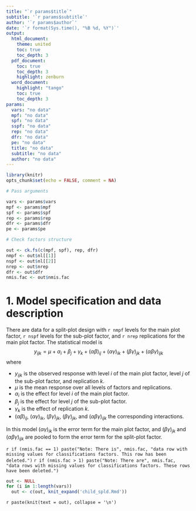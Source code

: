```yaml
---
title: "`r params$title`"
subtitle: '`r params$subtitle`'
author: '`r params$author`'
date: '`r format(Sys.time(), "%B %d, %Y")`'
output: 
  html_document:
    theme: united
    toc: true
    toc_depth: 3
  pdf_document:
    toc: true
    toc_depth: 3
    highlight: zenburn
  word_document:
    highlight: "tango"
    toc: true
    toc_depth: 3
params: 
  vars: "no data"
  mpf: "no data"
  spf: "no data"
  sspf: "no data"
  rep: "no data"
  dfr: "no data"
  pe: "no data"
  title: "no data"
  subtitle: "no data"
  author: "no data"
---
```


```r
library(knitr)
opts_chunk$set(echo = FALSE, comment = NA)
```

```r
# Pass arguments

vars <- params$vars
mpf <- params$mpf
spf <- params$spf
rep <- params$rep
dfr <- params$dfr
pe <- params$pe

# Check factors structure

out <- ck.fs(c(mpf, spf), rep, dfr)
nmpf <- out$nl[[1]]
nspf <- out$nl[[2]]
nrep <- out$nrep
dfr <- out$dfr
nmis.fac <- out$nmis.fac
```

# 1. Model specification and data description

There are data for a split-plot design with `r nmpf` levels for the main plot factor, `r nspf` levels for the sub-plot factor, and `r nrep` replications for the main plot factor. The statistical model is
$$
y_{ijk} = \mu + \alpha_i + \beta_j + \gamma_k + (\alpha\beta)_{ij} + (\alpha\gamma)_{ik} + (\beta\gamma)_{jk} + (\alpha\beta\gamma)_{ijk}
$$
where

* $y_{ijk}$ is the observed response with level $i$ of the main plot factor, level $j$ of the sub-plot factor, and replication $k$.
* $\mu$ is the mean response over all levels of factors and replications.
* $\alpha_i$ is the effect for level $i$ of the main plot factor.
* $\beta_j$ is the effect for level $j$ of the sub-plot factor.
* $\gamma_k$ is the effect of replication $k$.
* $(\alpha\beta)_{ij}$, $(\alpha\gamma)_{ik}$, $(\beta\gamma)_{jk}$, $(\beta\gamma)_{jk}$, and $(\alpha\beta\gamma)_{ijk}$ the corresponding interactions.

In this model $(\alpha\gamma)_{ik}$ is the error term for the main plot factor, and $(\beta\gamma)_{jk}$ and $(\alpha\beta\gamma)_{ijk}$ are pooled to form the error term for the split-plot factor.

`r if (nmis.fac == 1) paste("Note: There is", nmis.fac, "data row with missing values for classifications factors. This row has been deleted.")`
`r if (nmis.fac > 1) paste("Note: There are", nmis.fac, "data rows with missing values for classifications factors. These rows have been deleted.")`

```r
out <- NULL
for (i in 1:length(vars))
  out <- c(out, knit_expand('child_spld.Rmd'))
```

`r paste(knit(text = out), collapse = '\n')`
